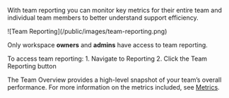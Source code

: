 With team reporting you can monitor key metrics for their entire team and individual team members to better understand support efficiency.

<Frame>![Team Reporting](/public/images/team-reporting.png)</Frame>

Only workspace **owners** and **admins** have access to team reporting.

To access team reporting:
	1.	Navigate to Reporting
	2.	Click the Team Reporting button

The Team Overview provides a high-level snapshot of your team’s overall performance. For more information on the metrics included, see [Metrics](/reporting/metrics).